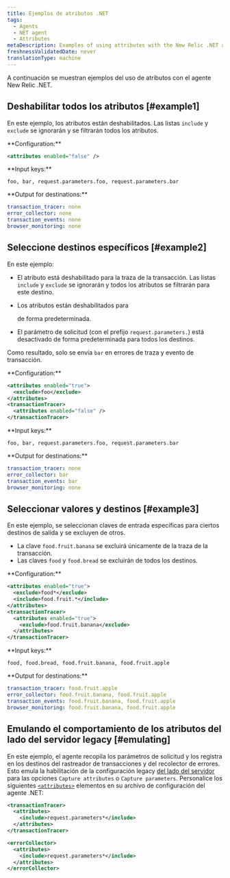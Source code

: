 ```yaml
---
title: Ejemplos de atributos .NET
tags:
  - Agents
  - NET agent
  - Attributes
metaDescription: Examples of using attributes with the New Relic .NET agent.
freshnessValidatedDate: never
translationType: machine
---
```


A continuación se muestran ejemplos del uso de atributos con el agente New Relic .NET.

## Deshabilitar todos los atributos [#example1]

En este ejemplo, los atributos están deshabilitados. Las listas `include` y `exclude` se ignorarán y se filtrarán todos los atributos.

<DNT>
  **Configuration:**
</DNT>

```xml
<attributes enabled="false" />
```

<DNT>
  **Input keys:**
</DNT>

```
foo, bar, request.parameters.foo, request.parameters.bar
```

<DNT>
  **Output for destinations:**
</DNT>

```yml
transaction_tracer: none
error_collector: none
transaction_events: none
browser_monitoring: none
```

## Seleccione destinos específicos [#example2]

En este ejemplo:

* El atributo está deshabilitado para la traza de la transacción. Las listas `include` y `exclude` se ignorarán y todos los atributos se filtrarán para este destino.

* Los atributos están deshabilitados para

  <InlinePopover type="browser"/>

  de forma predeterminada.

* El parámetro de solicitud (con el prefijo `request.parameters.`) está desactivado de forma predeterminada para todos los destinos.

Como resultado, solo se envía `bar` en errores de traza y evento de transacción.

<DNT>
  **Configuration:**
</DNT>

```xml
<attributes enabled="true">
  <exclude>foo</exclude>
</attributes>
<transactionTracer>
  <attributes enabled="false" />
</transactionTracer>
```

<DNT>
  **Input keys:**
</DNT>

```
foo, bar, request.parameters.foo, request.parameters.bar
```

<DNT>
  **Output for destinations:**
</DNT>

```yml
transaction_tracer: none
error_collector: bar
transaction_events: bar
browser_monitoring: none
```

## Seleccionar valores y destinos [#example3]

En este ejemplo, se seleccionan claves de entrada específicas para ciertos destinos de salida y se excluyen de otros.

* La clave `food.fruit.banana` se excluirá únicamente de la traza de la transacción.
* Las claves `food` y `food.bread` se excluirán de todos los destinos.

<DNT>
  **Configuration:**
</DNT>

```xml
<attributes enabled="true">
  <exclude>food*</exclude>
  <include>food.fruit.*</include>
</attributes>
<transactionTracer>
  <attributes enabled="true">
    <exclude>food.fruit.banana</exclude>
  </attributes>
</transactionTracer>
```

<DNT>
  **Input keys:**
</DNT>

```
food, food.bread, food.fruit.banana, food.fruit.apple
```

<DNT>
  **Output for destinations:**
</DNT>

```yml
transaction_tracer: food.fruit.apple
error_collector: food.fruit.banana, food.fruit.apple
transaction_events: food.fruit.banana, food.fruit.apple
browser_monitoring: food.fruit.banana, food.fruit.apple
```

## Emulando el comportamiento de los atributos del lado del servidor legacy [#emulating]

En este ejemplo, el agente recopila los parámetros de solicitud y los registra en los destinos del rastreador de transacciones y del recolector de errores. Esto emula la habilitación de la configuración legacy [del lado del servidor](/docs/agents/manage-apm-agents/configuration/server-side-agent-configuration) para las opciones `Capture attributes` o `Capture parameters`. Personalice los siguientes [`<attributes>`](/docs/agents/net-agent/installation-configuration/net-agent-configuration#agent-attributes) elementos en su archivo de configuración del agente .NET:

```xml
<transactionTracer>
  <attributes>
    <include>request.parameters*</include>
  </attributes>
</transactionTracer>

<errorCollector>
  <attributes>
    <include>request.parameters*</include>
  </attributes>
</errorCollector>
```